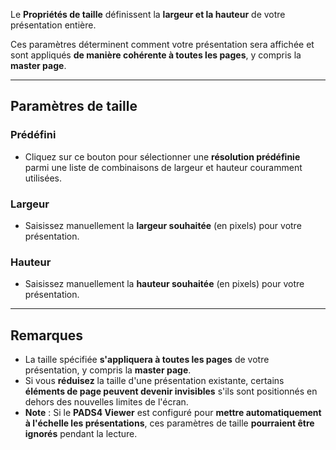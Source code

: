 Le **Propriétés de taille** définissent la **largeur et la hauteur** de votre présentation entière.

Ces paramètres déterminent comment votre présentation sera affichée et sont appliqués **de manière cohérente à toutes les pages**, y compris la **master page**.

***

## **Paramètres de taille**

### **Prédéfini**

* Cliquez sur ce bouton pour sélectionner une **résolution prédéfinie** parmi une liste de combinaisons de largeur et hauteur couramment utilisées.

### **Largeur**

* Saisissez manuellement la **largeur souhaitée** (en pixels) pour votre présentation.

### **Hauteur**

* Saisissez manuellement la **hauteur souhaitée** (en pixels) pour votre présentation.

***

## **Remarques**

* La taille spécifiée **s'appliquera à toutes les pages** de votre présentation, y compris la **master page**.
* Si vous **réduisez** la taille d'une présentation existante, certains **éléments de page peuvent devenir invisibles** s'ils sont positionnés en dehors des nouvelles limites de l'écran.
* **Note** : Si le **PADS4 Viewer** est configuré pour **mettre automatiquement à l'échelle les présentations**, ces paramètres de taille **pourraient être ignorés** pendant la lecture.
